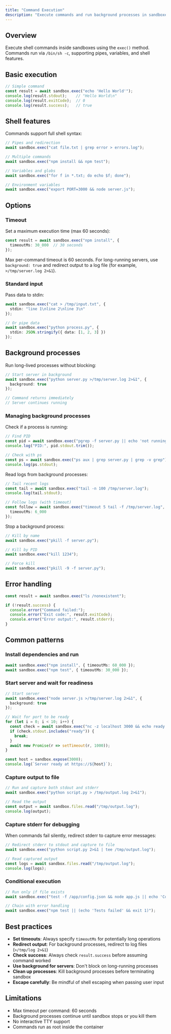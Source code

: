 ```yaml
---
title: "Command Execution"
description: "Execute commands and run background processes in sandboxes"
---
```


## Overview

Execute shell commands inside sandboxes using the `exec()` method. Commands run via `/bin/sh -c`, supporting pipes, variables, and shell features.

## Basic execution

```typescript
// Simple command
const result = await sandbox.exec("echo 'Hello World'");
console.log(result.stdout);    // "Hello World\n"
console.log(result.exitCode);  // 0
console.log(result.success);   // true
```

## Shell features

Commands support full shell syntax:

```typescript
// Pipes and redirection
await sandbox.exec("cat file.txt | grep error > errors.log");

// Multiple commands
await sandbox.exec("npm install && npm test");

// Variables and globs
await sandbox.exec("for f in *.txt; do echo $f; done");

// Environment variables
await sandbox.exec("export PORT=3000 && node server.js");
```

## Options

### Timeout

Set a maximum execution time (max 60 seconds):

```typescript
const result = await sandbox.exec("npm install", {
  timeoutMs: 30_000  // 30 seconds
});
```

<Note>
Max per-command timeout is 60 seconds. For long-running servers, use <code>background: true</code> and redirect output to a log file (for example, <code>>/tmp/server.log 2>&1</code>).
</Note>

### Standard input

Pass data to stdin:

```typescript
await sandbox.exec("cat > /tmp/input.txt", {
  stdin: "line 1\nline 2\nline 3\n"
});

// Or pipe data
await sandbox.exec("python process.py", {
  stdin: JSON.stringify({ data: [1, 2, 3] })
});
```

## Background processes

Run long-lived processes without blocking:

```typescript
// Start server in background
await sandbox.exec("python server.py >/tmp/server.log 2>&1", {
  background: true
});

// Command returns immediately
// Server continues running
```

### Managing background processes

Check if a process is running:

```typescript
// Find PID
const pid = await sandbox.exec("pgrep -f server.py || echo 'not running'");
console.log("PID:", pid.stdout.trim());

// Check with ps
const ps = await sandbox.exec("ps aux | grep server.py | grep -v grep");
console.log(ps.stdout);
```

Read logs from background processes:

```typescript
// Tail recent logs
const tail = await sandbox.exec("tail -n 100 /tmp/server.log");
console.log(tail.stdout);

// Follow logs (with timeout)
const follow = await sandbox.exec("timeout 5 tail -f /tmp/server.log", {
  timeoutMs: 6_000
});
```

Stop a background process:

```typescript
// Kill by name
await sandbox.exec("pkill -f server.py");

// Kill by PID
await sandbox.exec("kill 1234");

// Force kill
await sandbox.exec("pkill -9 -f server.py");
```

## Error handling

```typescript
const result = await sandbox.exec("ls /nonexistent");

if (!result.success) {
  console.error("Command failed:");
  console.error("Exit code:", result.exitCode);
  console.error("Error output:", result.stderr);
}
```

## Common patterns

### Install dependencies and run

```typescript
await sandbox.exec("npm install", { timeoutMs: 60_000 });
await sandbox.exec("npm test", { timeoutMs: 30_000 });
```

### Start server and wait for readiness

```typescript
// Start server
await sandbox.exec("node server.js >/tmp/server.log 2>&1", {
  background: true
});

// Wait for port to be ready
for (let i = 0; i < 10; i++) {
  const check = await sandbox.exec("nc -z localhost 3000 && echo ready || echo waiting");
  if (check.stdout.includes("ready")) {
    break;
  }
  await new Promise(r => setTimeout(r, 1000));
}

const host = sandbox.expose(3000);
console.log(`Server ready at https://${host}`);
```

### Capture output to file

```typescript
// Run and capture both stdout and stderr
await sandbox.exec("python script.py > /tmp/output.log 2>&1");

// Read the output
const output = await sandbox.files.read("/tmp/output.log");
console.log(output);
```

### Capture stderr for debugging

When commands fail silently, redirect stderr to capture error messages:

```typescript
// Redirect stderr to stdout and capture to file
await sandbox.exec("python script.py 2>&1 | tee /tmp/output.log");

// Read captured output
const logs = await sandbox.files.read("/tmp/output.log");
console.log(logs);
```

### Conditional execution

```typescript
// Run only if file exists
await sandbox.exec("test -f /app/config.json && node app.js || echo 'Config missing'");

// Chain with error handling
await sandbox.exec("npm test || (echo 'Tests failed' && exit 1)");
```

## Best practices

- **Set timeouts**: Always specify `timeoutMs` for potentially long operations
- **Redirect output**: For background processes, redirect to log files (`>/tmp/log 2>&1`)
- **Check success**: Always check `result.success` before assuming command worked
- **Use background for servers**: Don't block on long-running processes
- **Clean up processes**: Kill background processes before terminating sandbox
- **Escape carefully**: Be mindful of shell escaping when passing user input

## Limitations

- Max timeout per command: 60 seconds
- Background processes continue until sandbox stops or you kill them
- No interactive TTY support
- Commands run as root inside the container
